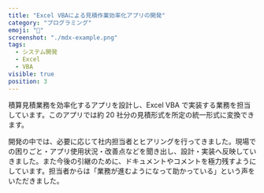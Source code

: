 ```yaml
---
title: "Excel VBAによる見積作業効率化アプリの開発"
category: "プログラミング"
emoji: "📓"
screenshot: "./mdx-example.png"
tags:
  - システム開発
  - Excel
  - VBA
visible: true
position: 3
---
```


積算見積業務を効率化するアプリを設計し、Excel VBA で実装する業務を担当しています。このアプリでは約 20 社分の見積形式を所定の統一形式に変換できます。

開発の中では、必要に応じて社内担当者とヒアリングを行ってきました。現場での困りごと・アプリ使用状況・改善点などを聞き出し、設計・実装へ反映していきました。また今後の引継のために、ドキュメントやコメントを極力残すようにしています。担当者からは「業務が進むようになって助かっている」という声をいただきました。
